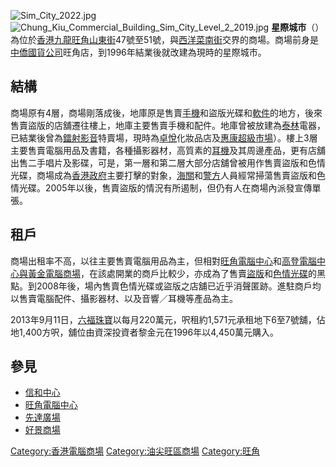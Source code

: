 {{Otheruseslist|[[香港|香港]]的一家商場|同英文名的遊戲|模擬城市}}
[[File:Sim_City_2022.jpg|thumb]]
[[File:Chung_Kiu_Commercial_Building_Sim_City_Level_2_2019.jpg|thumb]]
'''星際城市'''（{{lang-en|Sim City}}）為位於[[香港|香港]][[九龍|九龍]][[旺角|旺角]][[山東街|山東街]]47號至51號，與[[西洋菜街|西洋菜南街]]交界的商場。商場前身是[[中僑國貨公司|中僑國貨公司]]旺角店，到1996年結業後就改建為現時的星際城市。

==結構==
商場原有4層，商場剛落成後，地庫原是售賣[[手機|手機]]和盜版光碟和[[軟件|軟件]]的地方，後來售賣盜版的店舖遷往樓上，地庫主要售賣手機和配件。地庫曾被放建為[[泰林|泰林]]電器，已結業後曾為[[鐳射影音|鐳射影音]]特賣場，現時為[[卓悅|卓悅]]化妝品店及[[惠康超級市場|惠康超級市場]]）。樓上3層主要售賣電腦用品及書籍，各種攝影器材，高質素的[[耳機|耳機]]及其周邊產品，更有店舖出售二手唱片及影碟，可是，第一層和第二層大部分店舖曾被用作售賣盜版和色情光碟，商場成為[[香港政府|香港政府]]主要打擊的對象，[[海關|海關]]和[[警方|警方]]人員經常掃蕩售賣盜版和色情光碟。2005年以後，售賣盜版的情況有所遏制，但仍有人在商場內派發宣傳單張。

==租戶==
商場出租率不高，以往主要售賣電腦用品為主，但相對[[旺角電腦中心|旺角電腦中心]]和[[高登電腦中心與黃金電腦商場|高登電腦中心與黃金電腦商場]]，在該處開業的商戶比較少，亦成為了售賣[[盜版|盜版]]和[[色情|色情]][[光碟|光碟]]的黑點。到2008年後，場內售賣色情光碟或盜版之店舖已近乎消聲匿跡。進駐商戶均以售賣電腦配件、攝影器材、以及音響／耳機等產品為主。

2013年9月11日，[[六福珠寶|六福珠寶]]以每月220萬元，呎租約1,571元承租地下6至7號舖，佔地1,400方呎，舖位由資深投資者黎金元在1996年以4,450萬元購入。

==參見==
*[[信和中心|信和中心]]
*[[旺角電腦中心|旺角電腦中心]]
*[[先達廣場|先達廣場]]
*[[好景商場|好景商場]]

[[Category:香港電腦商場|Category:香港電腦商場]]
[[Category:油尖旺區商場|Category:油尖旺區商場]]
[[Category:旺角|Category:旺角]]